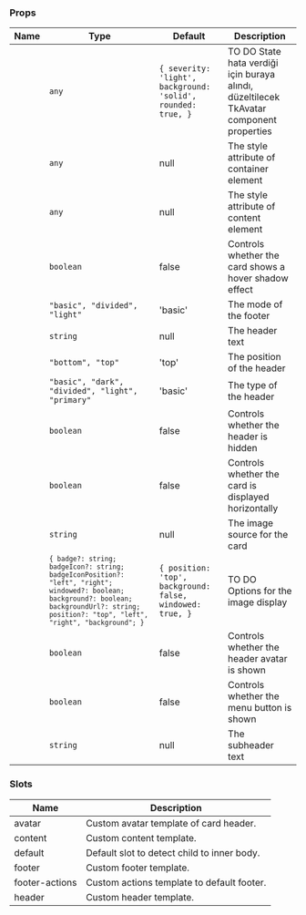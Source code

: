 
### Props

| Name | Type | Default | Description |
| ---- | ---- | ------- | ----------- |
| <TkBadge label="avatarProps" variant="primary" size="large" type="filledlight"/> | <code>any</code> | `{ severity: 'light', background: 'solid', rounded: true, }` | TO DO State hata verdiği için buraya alındı, düzeltilecek  TkAvatar component properties |
| <TkBadge label="containerStyle" variant="primary" size="large" type="filledlight"/> | <code>any</code> | null | The style attribute of container element |
| <TkBadge label="contentStyle" variant="primary" size="large" type="filledlight"/> | <code>any</code> | null | The style attribute of content element |
| <TkBadge label="enableHoverShadow" variant="primary" size="large" type="filledlight"/> | <code>boolean</code> | false | Controls whether the card shows a hover shadow effect |
| <TkBadge label="footerType" variant="primary" size="large" type="filledlight"/> | <code>"basic", "divided", "light"</code> | 'basic' | The mode of the footer |
| <TkBadge label="header" variant="primary" size="large" type="filledlight"/> | <code>string</code> | null | The header text |
| <TkBadge label="headerPosition" variant="primary" size="large" type="filledlight"/> | <code>"bottom", "top"</code> | 'top' | The position of the header |
| <TkBadge label="headerType" variant="primary" size="large" type="filledlight"/> | <code>"basic", "dark", "divided", "light", "primary"</code> | 'basic' | The type of the header |
| <TkBadge label="hideHeader" variant="primary" size="large" type="filledlight"/> | <code>boolean</code> | false | Controls whether the header is hidden |
| <TkBadge label="horizontal" variant="primary" size="large" type="filledlight"/> | <code>boolean</code> | false | Controls whether the card is displayed horizontally |
| <TkBadge label="image" variant="primary" size="large" type="filledlight"/> | <code>string</code> | null | The image source for the card |
| <TkBadge label="imageOptions" variant="primary" size="large" type="filledlight"/> | <code>`{ badge?: string; badgeIcon?: string; badgeIconPosition?: "left", "right"; windowed?: boolean; background?: boolean; backgroundUrl?: string; position?: "top", "left", "right", "background"; }`</code> | `{ position: 'top', background: false, windowed: true, }` | TO DO  Options for the image display |
| <TkBadge label="showAvatar" variant="primary" size="large" type="filledlight"/> | <code>boolean</code> | false | Controls whether the header avatar is shown |
| <TkBadge label="showMenuButton" variant="primary" size="large" type="filledlight"/> | <code>boolean</code> | false | Controls whether the menu button is shown |
| <TkBadge label="subheader" variant="primary" size="large" type="filledlight"/> | <code>string</code> | null | The subheader text |

### Slots

| Name | Description |
| ---- | ----------- |
| avatar | Custom avatar template of card header. |
| content | Custom content template. |
| default | Default slot to detect child to inner body. |
| footer | Custom footer template. |
| footer-actions | Custom actions template to default footer. |
| header | Custom header template. |
